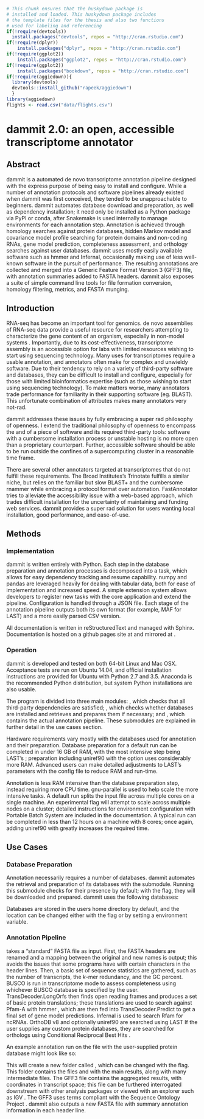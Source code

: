 ```r
# This chunk ensures that the huskydown package is
# installed and loaded. This huskydown package includes
# the template files for the thesis and also two functions
# used for labeling and referencing
if(!require(devtools))
  install.packages("devtools", repos = "http://cran.rstudio.com")
if(!require(dplyr))
    install.packages("dplyr", repos = "http://cran.rstudio.com")
if(!require(ggplot2))
    install.packages("ggplot2", repos = "http://cran.rstudio.com")
if(!require(ggplot2))
    install.packages("bookdown", repos = "http://cran.rstudio.com")
if(!require(aggiedown)){
  library(devtools)
  devtools::install_github("rapeek/aggiedown")
  }
library(aggiedown)
flights <- read.csv("data/flights.csv")
```


# dammit 2.0: an open, accessible transcriptome annotator

\chaptermark {dammit annotator}

## Abstract

dammit is a automated de novo transcriptome annotation pipeline designed with the express purpose of being easy to install and configure.
While a number of annotation protocols and software pipelines already existed when dammit was first conceived, they tended to be unapproachable to beginners.
dammit automates database download and preparation, as well as dependency installation; it need only be installed as a Python package via PyPI or conda, after Snakemake is used internally to manage environments for each annotation step.
Annotation is achieved through homology searches against protein databases, hidden Markov model and covariance model profile searching for protein domains and non-coding RNAs, gene model prediction, completeness
assessment, and orthology searches against user databases.
dammit uses mostly easily available software such as hmmer and Infernal, occasionally making use of less well-known software in the pursuit of performance.
The resulting annotations are collected and merged into a Generic Feature Format Version 3 (GFF3) file, with annotation summaries added to FASTA headers.
dammit also exposes a suite of simple command line tools for file formation conversion, homology filtering, metrics, and FASTA munging.

## Introduction

RNA-seq has become an important tool for genomics. de novo assemblies of RNA-seq data
provide a useful resource for researchers attempting to characterize the gene content of an organism, especially in non-model
systems \cite{garber_computational_2011}. Importantly, due to its cost-effectiveness, transcriptome assembly is an accessible 
option for labs with limited resources wishing to start using sequencing technology. Many uses for transcriptomes require a usable annotation, and annotators
often make for complex and unwieldy software. Due to their tendency to rely on a variety of third-party software and 
databases, they can be difficult to install and configure, especially for those with limited bioinformatics expertise (such as those wishing to start
using sequencing technology). To make matters worse, many annotators trade performance for familiarity in their supporting software (eg. BLAST). This unfortunate combination of attributes makes many annotators very not-rad.

dammit addresses these issues by fully embracing a super rad philosophy of openness. I extend the traditional philosophy of
openness to encompass the \textit{accessibility} and
\textit{availability} of a piece of software and its required third-party tools: software with a cumbersome installation process 
or unstable hosting is no more open than a proprietary counterpart. Further, accessible software should be able to be run 
outside the confines of a supercomputing cluster in a reasonable time frame.

There are several other annotators targeted at transcriptomes that do not fulfill these requirements. The Broad Institutes's Trinotate fulfills a similar
niche, but relies on the familiar but slow BLAST+ \cite{altschul_basic_1990} and the cumbersome rnammer \cite{lagesen_rnammer:_2007} 
while embracing a protocol format over automation. FastAnnotator \cite{chen_fastannotator--efficient_2012} tries to alleviate
the accessibility issue with a web-based approach, which trades difficult installation for the uncertainty of maintaining and funding web services. 
dammit provides a super rad solution for users wanting local installation, good performance, and ease-of-use.

## Methods

### Implementation

dammit is written entirely with Python. Each step in the database preparation and annotation processes is decomposed
into a \href{http://pydoit.org}{pydoit} task, which allows for easy dependency tracking and resume capability. numpy and pandas \cite{van_der_walt_numpy_2011}\cite{mckinney_data_2010} are leveraged
heavily for dealing with tabular data, both for ease of implementation and increased speed. A simple extension system
allows developers to register new tasks with the core application and extend the pipeline. Configuration is handled through
a JSON file. Each stage of the annotation pipeline outputs both its own format (for example, MAF for LAST) and 
a more easily parsed CSV version.

All documentation is written in reStructuredText and managed with Sphinx. Documentation is hosted on a github
pages site at \href{http://www.camillescott.org/dammit}{camillescott.org/dammit} and mirrored at 
\href{http://dammit.readthedocs.org}{dammit.readthedocs.org}.

### Operation

dammit is developed and tested on both 64-bit Linux and Mac OSX. Acceptance tests are run on
Ubuntu 14.04, and official installation instructions are provided for Ubuntu with Python 2.7 and
3.5. Anaconda is the recommended Python distribution, but system Python installations are also
usable.

The program is divided into three main modules: \texttt{dammit dependencies}, which checks
that all third-party dependencies are satisfied; \texttt{dammit databases}, which checks whether
databases are installed and retrieves and prepares them if necessary; and \texttt{dammit annotate},
which contains the actual annotation pipeline. These submodules are explained in further detail in the
use cases section.

Hardware requirements vary mostly with the databases used for annotation and their preparation.
Database preparation for a default run can be completed in under 16 GB of RAM, with the most
intensive step being LAST's \texttt{lastdb}; preparation including uniref90 with the \texttt{--full} 
option uses considerably more RAM. Advanced users can make detailed adjustments to LAST's 
parameters with the config file to reduce RAM and run-time.

Annotation is less RAM intensive than the database preparation step, instead requiring more CPU time. 
gnu-parallel \cite{tange_gnu_2011} is used to help scale the more intensive tasks. A default run splits the input file across multiple cores on a single
machine. An experimental \texttt{--n-nodes} flag will attempt to scale across multiple nodes on a cluster; detailed instructions for environment
configuration with Portable Batch System are included in the documentation. A typical
run can be completed in less than 12 hours on a machine with 8 cores; once again, adding uniref90 with 
\texttt{--full} greatly increases the required time.

## Use Cases

### Database Preparation

Annotation necessarily requires a number of databases. dammit automates the retrieval and 
preparation of its databases with the \texttt{dammit databases} submodule. Running this
submodule checks for their presence by default; with the \texttt{--install} flag, they will be
downloaded and prepared. dammit uses the following databases: 

\begin{itemize}
\item \textbf{Pfam-A}: Profile hidden markov models for searching protein domains with hmmer \cite{finn_pfam_2016}.
\item \textbf{Rfam}: Covariance models for searching RNA secondary structure with Infernal \cite{griffiths-jones_rfam:_2003}.
\item \textbf{OrthoDB}: Hierarchical collection of protein ortholog groups \cite{kriventseva_orthodb_2015}.
\item \textbf{BUSCO}: Collections of core genes for major domains of life. dammit can use metazoa, vertebrata, arthropoda, and eukaryota \cite{simao_busco:_2015}.
\item \textbf{uniref90}: A comprehensive collection of most known proteins clustered at 90\% sequence similarity \cite{suzek_uniref:_2007} Only downloaded when the
\texttt{--full} option is used.
\end{itemize}

Databases are stored in the users home directory by default,
and the location can be changed either with the \texttt{--database-dir} flag or by setting a 
\texttt{DAMMIT\textunderscore DB\textunderscore DIR} environment variable. 

### Annotation Pipeline

\texttt{dammit annotate} takes a "standard" FASTA file as input. First, the FASTA headers are renamed and a mapping between the original
and new names is output; this avoids the issues that some programs have with certain characters in the header lines. Then, a basic
set of sequence statistics are gathered, such as the number of transcripts, the $k$-mer redundancy, and the GC percent. BUSCO 
\cite{simao_busco:_2015} is run 
in transcriptome mode to assess completeness using whichever BUSCO database is specified by the user. 
TransDecoder.LongOrfs \cite{haas_novo_2013} then finds
open reading frames and produces a set of basic protein translations; these translations are used to search against Pfam-A with
hmmer \cite{durbin_biological_1998},
which are then fed into TransDecoder.Predict to get a final set of gene model predictions. Infernal \cite{nawrocki_infernal_2013} 
is used to search Rfam for ncRNAs.
OrthoDB v8 and optionally uniref90 are searched using LAST \cite{sheetlin_frameshift_2014,kielbasa_adaptive_2011}
If the user supplies any custom protein databases, they are searched for orthologs using Conditional Reciprocal Best Hits \cite{aubry_deep_2014}.

An example annotation run on the file \texttt{cdna.fa} with the user-supplied protein database \texttt{pep.fa} might look like so:

\texttt{dammit annotate cdna.fa --user-databases pep.fa --busco-group eukaryota --n\textunderscore threads 2}

This will create a new folder called \texttt{cdna.fa.dammit}, which can be changed with the \texttt{--output} flag.
This folder contains the files \texttt{cdna.fa.dammit.gff3} and \texttt{cdna.fa.dammit.fa}
with the main results, along with
many intermediate files. The GFF3 file contains the aggregated results, with coordinates in transcript space; this file
can be furthered interrogated downstream with other analysis packages or viewed with an explorer such as IGV \cite{robinson_integrative_2011}.
The GFF3 uses terms compliant with the Sequence Ontology Project \cite{eilbeck_sequence_2005}. dammit also outputs a new
FASTA file with summary annotation information in each header line. 

